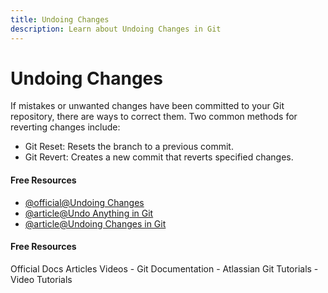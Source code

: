 ```yaml
---
title: Undoing Changes
description: Learn about Undoing Changes in Git
---
```


# Undoing Changes

If mistakes or unwanted changes have been committed to your Git repository, there are ways to correct them. Two common methods for reverting changes include:

- Git Reset: Resets the branch to a previous commit.
- Git Revert: Creates a new commit that reverts specified changes.

#### Free Resources

- [@official@Undoing Changes](https://git-scm.com/book/en/v2/Git-Tools-Reset-Demystified)
- [@article@Undo Anything in Git](https://github.blog/open-source/git/how-to-undo-almost-anything-with-git/)
- [@article@Undoing Changes in Git](https://www.atlassian.com/git/tutorials/undoing-changes)

#### Free Resources

<Tabs defaultValue="official">
<TabsList>
<TabsTrigger value="official">Official Docs</TabsTrigger>
<TabsTrigger value="article">Articles</TabsTrigger>
<TabsTrigger value="video">Videos</TabsTrigger>
</TabsList>

<TabsContent value="official">
- <Link href="https://git-scm.com/docs">Git Documentation</Link>
</TabsContent>
<TabsContent value="article">
- <Link href="https://www.atlassian.com/git/tutorials">Atlassian Git Tutorials</Link>
</TabsContent>
<TabsContent value="video">
- <Link href="https://www.youtube.com/results?search_query=git+undoing-changes+tutorial">Video Tutorials</Link>
</TabsContent>
</Tabs>
